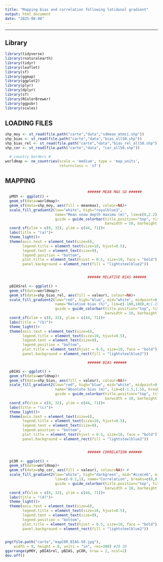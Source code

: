 ```yaml
---
title: "Mapping bias and correlation following latidunal gradient"
output: html_document
date: "2025-08-08"
---
```


---

## Library

```r

library(tidyverse)
library(rnaturalearth)
library(tidyr)
library(leaflet)
library(sf)
library(ggmap)
library(ggplot2)
library(plyr)
library(dplyr)
library(sf)
library(RColorBrewer)
library(ggpubr)
library(scales)

```

## LOADING FILES

```r

shp_moy <- st_read(file.path("carte","data","sdmean_mtmsi.shp")) 
shp_bias <- st_read(file.path("carte","data","bias_all50.shp")) 
shp_bias_rel <- st_read(file.path("carte","data","bias_rel_all50.shp")) 
shp_cor <- st_read(file.path("carte","data", "cor_all50.shp")) 

  # country borders #
worldmap <- ne_countries(scale = 'medium', type = 'map_units',
                         returnclass = 'sf')
```

## MAPPING

```r


                                      ###### MEAN MAX SD ######
  pMOY <- ggplot() +
  geom_sf(data=worldmap)+
  geom_sf(data=shp_moy, aes(fill = meanmax), colour=NA)+
  scale_fill_gradient2(low="white", high="royalblue3",
                       name="Mean snow depth maxima (m)", lim=c(0,2.2),
                       guide = guide_colorbar(title.position="top", title.hjust=0.5, 
                                              barwidth = 10, barheight = 0.5, ticks.colour="black"))+
  coord_sf(xlim = c(0, 32), ylim = c(44, 71))+ 
  labs(title = "(a)")+
  theme_light()+
  theme(axis.text = element_text(size=6), 
        legend.title = element_text(size=10, hjust=0.5),
        legend.text = element_text(size=9), 
        legend.position = "bottom",
        plot.title = element_text(hjust = 0.5, size=10, face = "bold"),
        panel.background = element_rect(fill = "lightsteelblue2"))


                                      ###### RELATIVE BIAS ######
  
  pBIASrel <- ggplot() +
  geom_sf(data=worldmap)+
  geom_sf(data=shp_bias_rel, aes(fill = valeur), colour=NA)+
  scale_fill_gradient2(low="red", high="blue", mid="white", midpoint=0, 
                       name="Relative bias (%)", lim=c(-180,180),#c(-230,230)
                       guide = guide_colorbar(title.position="top", title.hjust=0.5, 
                                              barwidth = 10, barheight = 0.5, ticks.colour="black"))+
  coord_sf(xlim = c(0, 32), ylim = c(44, 71))+ 
  labs(title = "(b)")+
  theme_light()+
  theme(axis.text = element_text(size=6), 
        legend.title = element_text(size=10, hjust=0.5),
        legend.text = element_text(size=9), 
        legend.position = "bottom",
        plot.title = element_text(hjust = 0.5, size=10, face = "bold"),
        panel.background = element_rect(fill = "lightsteelblue2"))

                                      ###### BIAS ######

  pBIAS <- ggplot() +
  geom_sf(data=worldmap)+
  geom_sf(data=shp_bias, aes(fill = valeur), colour=NA)+
  scale_fill_gradient2(low="red", high="blue", mid="white", midpoint=0, 
                       name="Absolute bias (m)", lim=c(-1.5,1.5), breaks=c(-1.5,-0.8,0,0.8, 1.5),
                       guide = guide_colorbar(title.position="top", title.hjust=0.5, 
                                              barwidth = 10, barheight = 0.5, ticks.colour="black"))+
  coord_sf(xlim = c(0, 32), ylim = c(44, 71))+ 
  labs(title = "(c)")+
  theme_light()+
  theme(axis.text = element_text(size=6), 
        legend.title = element_text(size=10, hjust=0.5),
        legend.text = element_text(size=9), 
        legend.position = "bottom",
        plot.title = element_text(hjust = 0.5, size=10, face = "bold"),
        panel.background = element_rect(fill = "lightsteelblue2"))


                                      ###### CORRELATION ######
  
  pCOR <- ggplot() +
  geom_sf(data=worldmap)+
  geom_sf(data=shp_cor, aes(fill = valeur), colour=NA)+ #
  scale_fill_gradient2(low="white", high="darkgreen", mid="#ccece6", midpoint=0.5, 
                       lim=c(-0.1,1), name="Correlation", breaks=c(0,0.2,0.4,0.6,0.8,1),
                       guide = guide_colorbar(title.position="top", title.hjust=0.5, 
                                              barwidth = 10, barheight = 0.5, ticks.colour="black"))+ 
  coord_sf(xlim = c(0, 32), ylim = c(44, 71))+ 
  labs(title = "(d)")+
  theme_light()+
  theme(axis.text = element_text(size=6), 
        legend.title = element_text(size=10, hjust=0.5),
        legend.text = element_text(size=9), 
        legend.position = "bottom",
        plot.title = element_text(hjust = 0.5, size=10, face = "bold"),
        panel.background = element_rect(fill = "lightsteelblue2"))
  

png(file.path("carte","mapCOR_BIAS-50.jpg"), 
    width = 8, height = 8, units = "in", res=300) #20 30
ggarrange(pMOY, pBIASrel, pBIAS, pCOR, nrow = 2, ncol=2)
dev.off()


```

